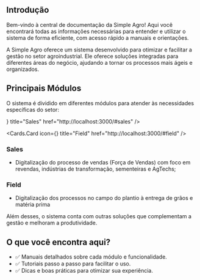 

## Introdução

Bem-vindo à central de documentação da Simple Agro! Aqui você encontrará todas as informações necessárias para entender e utilizar o sistema de forma eficiente, com acesso rápido a manuais e orientações.

A Simple Agro oferece um sistema desenvolvido para otimizar e facilitar a gestão no setor agroindustrial. Ele oferece soluções integradas para diferentes áreas do negócio, ajudando a tornar os processos mais ágeis e organizados.

## Principais Módulos

O sistema é dividido em diferentes módulos para atender às necessidades específicas do setor:

<Cards>
  <Cards.Card
    icon={<TiShoppingCart />}
    title="Sales"
    href="http://localhost:3000/#sales"
   />  

   <Cards.Card
    icon={<FaLocationDot />}
    title="Field"
    href="http://localhost:3000/#field"
   /> 
</Cards>

### Sales
* Digitalização do processo de vendas (Força de Vendas) com foco em revendas, indústrias de transformação, sementeiras e AgTechs;

### Field
* Digitalização dos processos no campo do plantio à entrega de grãos e matéria prima

Além desses, o sistema conta com outras soluções que complementam a gestão e melhoram a produtividade.

## O que você encontra aqui?

* ✅ Manuais detalhados sobre cada módulo e funcionalidade.
* ✅ Tutoriais passo a passo para facilitar o uso.
* ✅ Dicas e boas práticas para otimizar sua experiência.